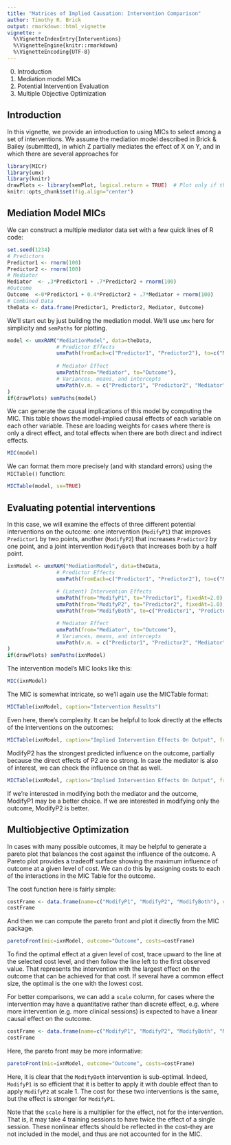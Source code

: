```yaml
---
title: "Matrices of Implied Causation: Intervention Comparison"
author: Timothy R. Brick
output: rmarkdown::html_vignette
vignette: >
  %\VignetteIndexEntry{Interventions}
  %\VignetteEngine{knitr::rmarkdown}
  %\VignetteEncoding{UTF-8}
---
```


0. Introduction
1. Mediation model MICs
2. Potential Intervention Evaluation
3. Multiple Objective Optimization

## Introduction
In this vignette, we provide an introduction to using MICs to select among a set of interventions.  We assume the mediation model described in Brick & Bailey (submitted), in which Z partially mediates the effect of X on Y, and in which there are several approaches for 
```r
library(MICr)
library(umx)
library(knitr)
drawPlots <- library(semPlot, logical.return = TRUE)  # Plot only if there's a plotting function.
knitr::opts_chunk$set(fig.align="center")
```

## Mediation Model MICs

We can construct a multiple mediator data set with a few quick lines of R code:
```r
set.seed(1234)
# Predictors
Predictor1 <- rnorm(100)
Predictor2 <- rnorm(100)
# Mediator
Mediator  <- .3*Predictor1 + .7*Predictor2 + rnorm(100)
#Outcome
Outcome  <-0*Predictor1 + 0.4*Predictor2 + .7*Mediator + rnorm(100) 
# Combined Data
theData <- data.frame(Predictor1, Predictor2, Mediator, Outcome)
```


We'll start out by just building the mediation model. We'll use `umx` here for simplicity and `semPaths` for plotting.
```r
model <- umxRAM("MediationModel", data=theData,
                # Predictor Effects
                umxPath(fromEach=c("Predictor1", "Predictor2"), to=c("Mediator", "Outcome")),
                
                # Mediator Effect
                umxPath(from="Mediator", to="Outcome"),
                # Variances, means, and intercepts
                umxPath(v.m. = c("Predictor1", "Predictor2", "Mediator", "Outcome"))
)
if(drawPlots) semPaths(model)
```


We can generate the causal implications of this model by computing the MIC. This table shows the model-implied causal effects of each variable on each other variable.  These are loading weights for cases where there is only a direct effect, and total effects when there are both direct and indirect effects.
```r
MIC(model)
```

We can format them more precisely (and with standard errors) using the `MICTable()` function:
```r
MICTable(model, se=TRUE)
```


## Evaluating potential interventions
In this case, we will examine the effects of three different potential interventions on the outcome: one intervention (`ModifyP1`) that improves `Predictor1` by two points, another (`ModifyP2`) that increases `Predictor2` by one point, and a joint intervention `ModifyBoth` that increases both by a half point.
```r
ixnModel <- umxRAM("MediationModel", data=theData,
                # Predictor Effects
                umxPath(fromEach=c("Predictor1", "Predictor2"), to=c("Mediator", "Outcome")),
                
                # (Latent) Intervention Effects
                umxPath(from="ModifyP1", to="Predictor1", fixedAt=2.0),
                umxPath(from="ModifyP2", to="Predictor2", fixedAt=1.0),
                umxPath(from="ModifyBoth", to=c("Predictor1", "Predictor2"), fixedAt=c(.5, .5)),

                # Mediator Effect
                umxPath(from="Mediator", to="Outcome"),
                # Variances, means, and intercepts
                umxPath(v.m. = c("Predictor1", "Predictor2", "Mediator", "Outcome"))
)
if(drawPlots) semPaths(ixnModel)
```

The intervention model's MIC looks like this:
```r
MIC(ixnModel)
```

The MIC is somewhat intricate, so we'll again use the MICTable format:
```r
MICTable(ixnModel, caption="Intervention Results")
```

Even here, there's complexity.  It can be helpful to look directly at the effects of the interventions on the outcomes:
```r
MICTable(ixnModel, caption="Implied Intervention Effects On Output", from=c("ModifyP1", "ModifyP2", "ModifyBoth"), to="Outcome")
```

ModifyP2 has the strongest predicted influence on the outcome, partially because the direct effects of P2 are so strong.  In case the mediator is also of interest, we can check the influence on that as well.
```r
MICTable(ixnModel, caption="Implied Intervention Effects On Output", from=c("ModifyP1", "ModifyP2", "ModifyBoth"), to="Mediator")
```

If we're interested in modifying both the mediator and the outcome, ModifyP1 may be a better choice. If we are interested in modifying only the outcome, ModifyP2 is better.

## Multiobjective Optimization
In cases with many possible outcomes, it may be helpful to generate a pareto plot that balances the cost against the influence of the outcome.  A Pareto plot provides a tradeoff surface showing the maximum influence of outcome at a given level of cost.  We can do this by assigning costs to each of the interactions in the MIC Table for the outcome.

The cost function here is fairly simple:
```r
costFrame <- data.frame(name=c("ModifyP1", "ModifyP2", "ModifyBoth"), cost=c(1, 2, 1.5))
costFrame
```

And then we can compute the pareto front and plot it directly from the MIC package.
```r
paretoFront(mic=ixnModel, outcome="Outcome", costs=costFrame)
```

To find the optimal effect at a given level of cost, trace upward to the line at the selected cost level, and then follow the line left to the first observed value.  That represents the intervention with the largest effect on the outcome that can be achieved for that cost.  If several have a common effect size, the optimal is the one with the lowest cost.

For better comparisons, we can add a `scale` column, for cases where the intervention may have a quantitative rather than discrete effect, e.g. where more intervention (e.g. more clinical sessions) is expected to have a linear causal effect on the outcome.
```r
costFrame <- data.frame(name=c("ModifyP1", "ModifyP2", "ModifyBoth", "ModifyP1", "ModifyP2", "ModifyBoth"), cost=c(1, 2, 1.5, 2, 4, 3), scale=c(1,1,1,2,2,2))
costFrame
```

Here, the pareto front may be more informative:
```r
paretoFront(mic=ixnModel, outcome="Outcome", costs=costFrame)
```

Here, it is clear that the `ModifyBoth` intervention is sub-optimal.  Indeed, `ModifyP1` is so efficient that it is better to apply it with double effect than to apply `ModifyP2` at scale 1. The cost for these two interventions is the same, but the effect is stronger for `ModifyP1`.

Note that the `scale` here is a multiplier for the effect, not for the intervention.  That is, it may take 4 training sessions to have twice the effect of a single session.  These nonlinear effects should be reflected in the cost--they are not included in the model, and thus are not accounted for in the MIC.
